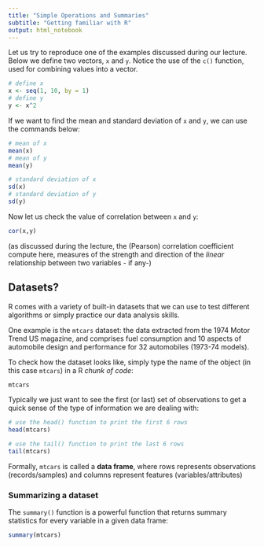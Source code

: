 ```yaml
---
title: "Simple Operations and Summaries"
subtitle: "Getting familiar with R"  
output: html_notebook
---
```


Let us try to reproduce one of the examples discussed during our lecture. Below we define two vectors, `x` and `y`. Notice the use of the `c()` function, used for combining values into a vector.

```r
# define x
x <- seq(1, 10, by = 1)
# define y
y <- x^2
```

If we want to find the mean and standard deviation of `x` and `y`, we can use the commands below:

```r
# mean of x
mean(x)
# mean of y
mean(y)
```


```r
# standard deviation of x
sd(x)
# standard deviation of y
sd(y)
```

Now let us check the value of correlation between `x` and `y`:

```r
cor(x,y)
```

(as discussed during the lecture, the (Pearson) correlation coefficient compute here, measures of the strength and direction of the _linear_ relationship between two variables - if any-)




## Datasets? 

R comes with a variety of built-in datasets that we can use to test different algorithms or simply practice our data analysis skills. 

One example is the `mtcars` dataset: the data extracted from the 1974 Motor Trend US magazine, and comprises fuel consumption and 10 aspects of automobile design and performance for 32 automobiles (1973-74 models).

To check how the dataset looks like, simply type the name of the object (in this case `mtcars`) in a R _chunk of code_:

```r
mtcars
```


Typically we just want to see the first (or last) set of observations to get a quick sense of the type of information we are dealing with:

```r
# use the head() function to print the first 6 rows
head(mtcars)
```


```r
# use the tail() function to print the last 6 rows
tail(mtcars)
```


Formally, `mtcars` is called a **data frame**, where rows represents observations (records/samples) and columns represent features (variables/attributes)


### Summarizing a dataset

The `summary()` function is a powerful function that returns summary statistics for every variable in a given data frame:

```r
summary(mtcars)
```

